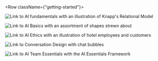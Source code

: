 


<Row className={"getting-started"}>
  <Column colMd={4} colLg={4} noGutterSm>
    <ImageCard
      className="card"
      title="Fundamentals"
      href="/fundamentals"
      aspectRatio="1:1"
      hoverColor="dark"
      titleColor="dark"
      actionIcon="arrowRight"
      iconColor="dark">

![Link to AI fundamentals with an illustration of Knapp's Relational Model](../images/Fundamentals.svg)

  </ImageCard>
  <ImageCard
    className="card"
    title="Basics"
    aspectRatio="1:1"
    href="/basics"
    hoverColor="dark"
    titleColor="light"
    actionIcon="arrowRight">

![Link to AI Basics with an assortment of shapes strewn about](../images/Basics.svg)

  </ImageCard>
</Column>

<Column colMd={4} colLg={4} noGutterSm>
    <ImageCard
      className="card"
      title="Ethics"
      aspectRatio="1:1"
      hoverColor="dark"
      href="/ethics"
      actionIcon="arrowRight">

![Link to AI Ethics with an illustration of hotel employees and customers](../images/Ethics.svg)


  </ImageCard>
      <ImageCard
        className="card"
        title="Conversation"
        titleColor="light"
        aspectRatio="1:1"
        href="/conversation"
        actionIcon="arrowRight"
        hoverColor="dark">

![Link to Conversation Design with chat bubbles](../images/Conversation.svg)

  </ImageCard>
</Column>

<Column colMd={4} colLg={4} noGutterSm>
    <ImageCard
      className="card"
      title="Team Essentials"
      aspectRatio="1:2"
      href="/team-essentials"
      actionIcon="arrowRight"
      hoverColor="dark">

![Link to AI Team Essentials with the AI Essentials Framework](../images/Team-Essentials.svg)

  </ImageCard>
</Column>
</Row>
